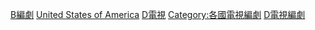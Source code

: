 {{Commonscat|Television screenwriters from the United States}}

[[Category:美國電視人物|B編劇]]
[[Category:電視劇編劇|United States of America]]
[[Category:美國編劇|D電視]]
[[Category:各國電視編劇|Category:各國電視編劇]]
[[Category:各职业美国人|D電視編劇]]